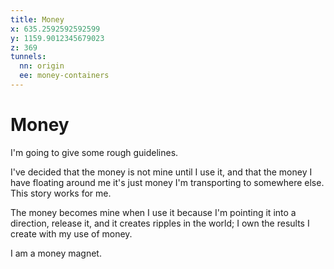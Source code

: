 ```yaml
---
title: Money
x: 635.2592592592599
y: 1159.9012345679023
z: 369
tunnels:
  nn: origin
  ee: money-containers
---
```


# Money

I'm going to give some rough guidelines.

I've decided that the money is not mine until I use it, and that the money I have floating around me
it's just money I'm transporting to somewhere else. This story works for me.

The money becomes mine when I use it because I'm pointing it into a direction, release it, and it
creates ripples in the world; I own the results I create with my use of money.

I am a money magnet.